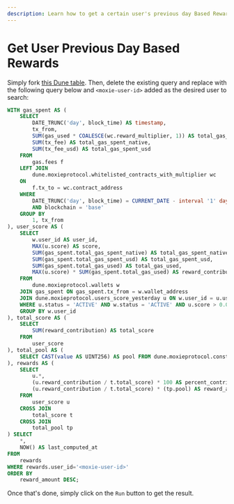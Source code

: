 ```yaml
---
description: Learn how to get a certain user's previous day Based Rewards from the Dune table.
---
```


# Get User Previous Day Based Rewards

Simply fork [this Dune table](https://dune.com/queries/4511063). Then, delete the existing query and replace with the following query below and `<moxie-user-id>` added as the desired user to search:

```sql {51}
WITH gas_spent AS (
    SELECT
        DATE_TRUNC('day', block_time) AS timestamp,
        tx_from,
        SUM(gas_used * COALESCE(wc.reward_multiplier, 1)) AS total_gas_used,
        SUM(tx_fee) AS total_gas_spent_native,
        SUM(tx_fee_usd) AS total_gas_spent_usd
    FROM
        gas.fees f
    LEFT JOIN
        dune.moxieprotocol.whitelisted_contracts_with_multiplier wc
    ON
        f.tx_to = wc.contract_address
    WHERE
        DATE_TRUNC('day', block_time) = CURRENT_DATE - interval '1' day
        AND blockchain = 'base'
    GROUP BY
        1, tx_from
), user_score AS (
    SELECT
        w.user_id AS user_id,
        MAX(u.score) AS score,
        SUM(gas_spent.total_gas_spent_native) AS total_gas_spent_native,
        SUM(gas_spent.total_gas_spent_usd) AS total_gas_spent_usd,
        SUM(gas_spent.total_gas_used) AS total_gas_used,
        MAX(u.score) * SUM(gas_spent.total_gas_used) AS reward_contribution
    FROM
        dune.moxieprotocol.wallets w
    JOIN gas_spent ON gas_spent.tx_from = w.wallet_address
    JOIN dune.moxieprotocol.users_score_yesterday u ON w.user_id = u.user_id
    WHERE u.status = 'ACTIVE' AND w.status = 'ACTIVE' AND u.score > 0.0
    GROUP BY w.user_id
), total_score AS (
    SELECT
        SUM(reward_contribution) AS total_score
    FROM
        user_score
), total_pool AS (
    SELECT CAST(value AS UINT256) AS pool FROM dune.moxieprotocol.constants WHERE KEY = 'DAILY_MOXIE_ALLOCATION'
), rewards AS (
    SELECT
        u.*,
        (u.reward_contribution / t.total_score) * 100 AS percent_contribution,
        (u.reward_contribution / t.total_score) * (tp.pool) AS reward_amount
    FROM
        user_score u
    CROSS JOIN
        total_score t
    CROSS JOIN
        total_pool tp
) SELECT
    *,
    NOW() AS last_computed_at
FROM
    rewards
WHERE rewards.user_id='<moxie-user-id>'
ORDER BY
    reward_amount DESC;
```

Once that's done, simply click on the `Run` button to get the result.
